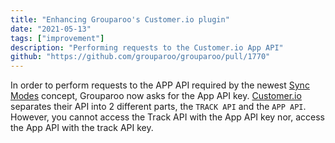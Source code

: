 ```yaml
---
title: "Enhancing Grouparoo's Customer.io plugin"
date: "2021-05-13"
tags: ["improvement"]
description: "Performing requests to the Customer.io App API"
github: "https://github.com/grouparoo/grouparoo/pull/1770"
---
```


In order to perform requests to the APP API required by the newest [Sync Modes](https://www.grouparoo.com/blog/using-sync-modes) concept, Grouparoo now asks for the App API key. [Customer.io](https://customer.io/) separates their API into 2 different parts, the `TRACK API` and the `APP API`. However, you cannot access the Track API with the App API key nor, access the App API with the track API key.
